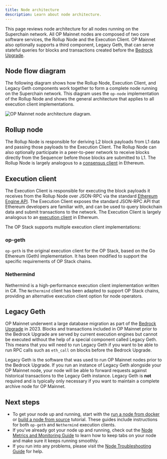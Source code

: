 ```yaml
---
title: Node architecture
description: Learn about node architecture.
---
```

This page reviews node architecture for all nodes running on the Superchain network. All OP Mainnet nodes are composed of two core software services, the Rollup Node and the Execution Client.
OP Mainnet also optionally supports a third component, Legacy Geth, that can serve stateful queries for blocks and transactions created before the [Bedrock Upgrade](https://web.archive.org/web/20230608050602/https://blog.oplabs.co/introducing-optimism-bedrock/).

## Node flow diagram
The following diagram shows how the Rollup Node, Execution Client, and Legacy Geth components work together to form a complete node running on the Superchain network.
This diagram uses the `op-node` implementation of the Rollup Node and shows the general architecture that applies to all execution client implementations.

![OP Mainnet node architecture diagram.](/img/guides/node-operators/node-arch.svg)

## Rollup node

The Rollup Node is responsible for deriving L2 block payloads from L1 data and passing those payloads to the Execution Client. The Rollup Node can also optionally participate in a peer-to-peer network to receive blocks directly from the Sequencer before those blocks are submitted to L1. The Rollup Node is largely analogous to a [consensus client](https://ethereum.org/en/developers/docs/nodes-and-clients/#what-are-nodes-and-clients) in Ethereum.

## Execution client

The Execution Client is responsible for executing the block payloads it receives from the Rollup Node over JSON-RPC via the standard [Ethereum Engine API](https://github.com/ethereum/execution-apis/blob/main/src/engine/common.md#engine-api----common-definitions).
The Execution Client exposes the standard JSON-RPC API that Ethereum developers are familiar with, and can be used to query blockchain data and submit transactions to the network.
The Execution Client is largely analogous to an [execution client](https://ethereum.org/en/developers/docs/nodes-and-clients/#what-are-nodes-and-clients) in Ethereum.

The OP Stack supports multiple execution client implementations:

### op-geth

`op-geth` is the original execution client for the OP Stack, based on the Go Ethereum (Geth) implementation. It has been modified to support the specific requirements of OP Stack chains.

### Nethermind

Nethermind is a high-performance execution client implementation written in C#. The `Nethermind` client has been adapted to support OP Stack chains, providing an alternative execution client option for node operators.

## Legacy Geth

OP Mainnet underwent a large database migration as part of the [Bedrock Upgrade](https://web.archive.org/web/20230608050602/https://blog.oplabs.co/introducing-optimism-bedrock/) in 2023.
Blocks and transactions included in OP Mainnet prior to the Bedrock Upgrade are served by current execution engines but cannot be executed without the help of a special component called Legacy Geth.
This means that you will need to run Legacy Geth if you want to be able to run RPC calls such as `eth_call` on blocks before the Bedrock Upgrade.

Legacy Geth is the software that was used to run OP Mainnet nodes prior to the Bedrock Upgrade.
If you run an instance of Legacy Geth alongside your OP Mainnet node, your node will be able to forward requests against historical transactions to the Legacy Geth instance.
Legacy Geth is **not** required and is typically only necessary if you want to maintain a complete archive node for OP Mainnet.

## Next steps

*   To get your node up and running, start with the [run a node from docker](/operators/node-operators/tutorials/node-from-docker) or [build a node from source](/operators/node-operators/tutorials/node-from-source) tutorial. These guides include instructions for both `op-geth` and `Nethermind` execution clients.
*   If you've already got your node up and running, check out the [Node Metrics and Monitoring Guide](./management/metrics) to learn how to keep tabs on your node and make sure it keeps running smoothly.
*   If you run into any problems, please visit the [Node Troubleshooting Guide](./management/troubleshooting) for help.
